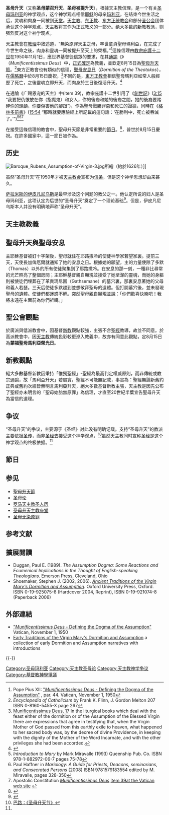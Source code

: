{{Otheruses}}
{{Infobox saint
|name = 聖母升天
|feast_day = 8月15日（普世）
|venerated_in = [[羅馬天主教|羅馬天主教]]<br>[[東方正教會|東方正教會]]
|image = Tizian 041.jpg
|imagesize = 300px
|caption = 很可能是西方藝術史上，最有名的關於聖母升天的畫作，由[[提香|提香]]所繪的《[[聖母升天_(提香)|聖母升天]]》（''Assunta''）(1516–18)，位於[[威尼斯|威尼斯]][[圣方济会荣耀圣母圣殿|圣方济会荣耀圣母圣殿]]
|attributes = 聖母在眾聖天使與眾聖人的圍繞下光榮升天
|patronage = [[亞松森|亞松森]]<br> [[马耳他|马耳他]]<br> {{Link-en|泰國天主教會|Roman Catholicism in Thailand}}
|approval = [[教宗庇護十二世|教宗庇護十二世]]
}}

'''圣母升天'''（又称'''圣母蒙召升天'''、'''圣母被提升天'''），根據天主教信理，是一个有关[[圣母玛利亚|圣母玛利亚]]的神学观点，这个神学观点相信[[耶稣|耶稣]]的母亲[[聖母瑪利亞|玛利亚]]，在结束今世生活之后，灵魂和肉身一同被{{Link-en|上升|Entering Heaven alive}}到[[天堂|天堂]]。[[天主教|天主教]]、[[东正教|东正教]]、[[东方正统教会|东方正统教会]]和部分[[圣公会|圣公会]]团体承认这个神学观点，[[天主教|天主教]]将其作为正式教义的一部分。绝大多数的[[新教|新教]]教派，则强烈反对这个神学观点。

天主教會在[[教理|教理]]中敘述道，“無染原罪天主之母，卒世童貞聖母瑪利亞，在完成了今世生命之後，肉身和靈魂一同被提升至天上的榮福。”<ref>Pope Pius XII: [http://www.vatican.va/holy_father/pius_xii/apost_constitutions/documents/hf_p-xii_apc_19501101_munificentissimus-deus_en.html "''Munificentissimus Deus'' - Defining the Dogma of the Assumption"] {{Wayback|url=http://www.vatican.va/holy_father/pius_xii/apost_constitutions/documents/hf_p-xii_apc_19501101_munificentissimus-deus_en.html |date=20130904181017 }}, par. 44. Vatican, November 1, 1950</ref>這條信理由[[教宗庇護十二世|教宗庇護十二世]]在1950年11月1日，應世界基督徒信眾的要求，在其[[通諭|通諭]]《{{Link-en|广赐恩宠的天主|Munificentissimus Deus}}》（''Munificentissimus Deus''）中，[[正式確定|正式確定]]為教義，並欽定8月15日為[[聖母升天節|聖母升天節]]。<ref>''Encyclopedia of Catholicism'' by Frank K. Flinn, J. Gordon Melton 207 ISBN 0-8160-5455-X page 267</ref>東方正教會也有類似的信理，[[聖母升天節|聖母安息日]]（''Dormition of the Theotokos''），在[[儒略曆|儒略曆]]中於8月15日慶祝，<ref>[http://www.vatican.va/holy_father/pius_xii/apost_constitutions/documents/hf_p-xii_apc_19501101_munificentissimus-deus_en.html Munificentissimus Deus, 17] {{Wayback|url=http://www.vatican.va/holy_father/pius_xii/apost_constitutions/documents/hf_p-xii_apc_19501101_munificentissimus-deus_en.html |date=20130904181017 }} In the liturgical books which deal with the feast either of the dormition or of the Assumption of the Blessed Virgin there are expressions that agree in testifying that, when the Virgin Mother of God passed from this earthly exile to heaven, what happened to her sacred body was, by the decree of divine Providence, in keeping with the dignity of the Mother of the Word Incarnate, and with the other privileges she had been accorded.</ref>不同的是，[[東方正教會|東方正教會]]相信聖母瑪利亞如常人般經歷了死亡，之後靈魂立即升天，而肉身於三日後復活升天。<ref name="Menaia">{{cite web|title=15 August|url=http://www.anastasis.org.uk/15aug.htm|accessdate=2013-08-12|archiveurl=https://web.archive.org/web/20130526022525/http://www.anastasis.org.uk/15aug.htm|archivedate=2013-05-26|dead-url=yes|quote=The Menaia – 15 August – Commemoration of the Falling Asleep of our Most Holy Lady, the Mother of God and Ever-Virgin Mary.}}</ref>

在通諭《广赐恩宠的天主》中(item 39)，教宗庇護十二世引用了《[[創世記|創世記]]》([https://en.wikisource.org/wiki/Bible%20(American%20Standard)/Genesis#3:15 3:15] “我要把仇恨放在你（指魔鬼）和女人，你的後裔和她的後裔之間，她的後裔要踏碎你的頭顱，你要傷害他的腳跟”)，作為聖母戰勝罪惡和死亡的證據，同時在《[[格林多前書|格林多前書]]》([https://en.wikisource.org/wiki/Bible%20(American%20Standard)/1%20Corinthians#15:54 15:54] “那時就要應驗經上所記載的這句話：‘在勝利中，死亡被吞滅了。’”)<ref name="IntroM75">''Introduction to Mary'' by Mark Miravalle (1993) Queenship Pub. Co. ISBN 978-1-882972-06-7 pages 75-78</ref><ref name="Mariology pages 328-350">Paul Haffner in ''Mariology: A Guide for Priests, Deacons, seminarians, and Consecrated Persons'' (2008) ISBN 9781579183554 edited by M. Miravalle, pages 328-350</ref><ref name="item 39at the Vatican web site">Apostolic Constitution ''[[Munificentissimus_Deus|Munificentissimus Deus]]'' [http://www.vatican.va/holy_father/pius_xii/apost_constitutions/documents/hf_p-xii_apc_19501101_munificentissimus-deus_en.html item 39at the Vatican web site] {{Wayback|url=http://www.vatican.va/holy_father/pius_xii/apost_constitutions/documents/hf_p-xii_apc_19501101_munificentissimus-deus_en.html |date=20130904181017 }}</ref>

在接受這條信理的教會中，聖母升天節是非常重要的[[罗马天主教圣人历|節日]]。<ref>{{Cite web|title=Calendarium Romanum generale: Augustus|url=http://www.binetti.ru/collectio/liturgia/missale_files/crg8.htm|accessdate=2020-12-28|date=2015-09-17|work=Электронная библиотека Marco Binetti|language=ru|archive-date=2020-10-05|archive-url=https://web.archive.org/web/20201005201722/http://www.binetti.ru/collectio/liturgia/missale_files/crg8.htm|dead-url=no}}</ref>，普世於8月15日慶祝。在許多國家中，這一節日被作為{{Link-en|当守瞻礼|Holy day of obligation}}。

== 历史 ==
[[File:Baroque_Rubens_Assumption-of-Virgin-3.jpg|thumb]]所繪（約於1626年）]]

虽然“圣母升天”在1950年才被[[天主教会|天主教会]]宣布为[[信条|信条]]，但是这个神学思想却由来甚久。

[[萨拉米斯的伊皮凡尼乌斯|萨拉米斯的伊皮凡尼乌斯]]是最早涉及这个问题的教父之一。他认定{{Bible|启示录|12}}所说的妇人是圣母玛利亚，这项认定为后世的“圣母升天”奠定了一个理论基础<ref name="qianlingzhu">{{Cite web |url=http://www.catholic.org.tw/theology/public/liyi/topics_liturgicalyear_AssumptionOfMary1.html |title=钱玲珠：《分享基督的光荣于高天——圣母升天》 |accessdate=2010-12-04 |archive-date=2016-07-16 |archive-url=https://web.archive.org/web/20160716163623/http://www.catholic.org.tw/theology/public/liyi/topics_liturgicalyear_AssumptionOfMary1.html |dead-url=no }}</ref>。但是，伊皮凡尼乌斯本人并没有明确地声称“圣母升天”。

== 天主教教義 == 

== 聖母升天與聖母安息 ==
主耶穌基督被釘十字架後，聖母就住在耶路撒冷的使徒神學家若望家裏。提前三天，天使長加俾厄爾就通知了她的安息之日。根據她的願望，主的力量使除了多默（Thomas）以外的所有使徒聚集到了耶路撒冷。在安息的那一刻，一種非比尋常的光芒照亮了整個房間；主耶穌基督親自顯現並接受了她至潔的靈魂，而她的身軀則被使徒們埋葬在了革責瑪尼園（Gathsemane）的墓穴裏，那裏安息著她的父母和義人若瑟。三天后使徒多默趕到並想敬拜聖母的遺體。但打開墓穴後，並未發現聖母的遺體。使徒們都迷惑不解。突然聖母親自顯現並說：「你們歡喜快樂吧！我將永遠在主面前為你們祈禱。」

== 聖公會觀點 ==
於廣派與低派教會中，因基督[[新教|新教]]觀點較強，主張不合[[聖經|聖經]]教導，故並不同意。於高派教會中，因[[天主教|天主教]]傳統色彩較更滲入教義中，故亦有同意此觀點，定8月15日為'''蒙福聖母馬利亞榮光日'''。

== 新教觀點 ==
絕大多數基督新教因秉持「惟獨聖經」-聖經為最高判定權威原則，而非傳統或教宗通諭，故「馬利亞升天」若屬實，聖經不可能無記載，事實為：聖經無論新舊約正典或舊約次經皆無明言馬利亞升天，絕大多數基督新教主張，天主教是因先公布了聖經亦未明言的「聖母始胎無原罪」為信理，才直至20世紀半葉宣告聖母升天為當信的道理。

== 争议 ==
“圣母升天”的争议，主要源于《圣经》对此没有明确记载。支持“圣母升天”的教派主要依据[[圣传|圣传]]，而非[[圣经|圣经]]去接受这个神学观点，<ref>[http://www.catholic.org.tw/op/asuncion.htm 巴路：《圣母升天节》]{{dead link|date=2017年12月 |bot=InternetArchiveBot |fix-attempted=yes }}</ref>虽然天主教同时宣称圣经是这个神学观点的终极依据。<ref name="qianlingzhu" />

== 節日 ==
== 参见 ==
* [[聖母升天節|聖母升天節]]
* [[圣母论|圣母论]]
* [[罗马天主教圣人历|罗马天主教圣人历]]
* [[圣母升天主教座堂|圣母升天主教座堂]]
* [[圣母无染原罪|圣母无染原罪]]

== 参考文献 ==
{{Reflist}}

== 擴展閱讀 ==
{{Commons category|Assumption of Mary}}
* Duggan, Paul E. (1989). ''The Assumption Dogma: Some Reactions and Ecumenical Implications in the Thought of English-speaking Theologians''. Emerson Press, Cleveland, Ohio
* Shoemaker, Stephen J. (2002, 2006). [https://web.archive.org/web/20070311005046/http://www.oup.com/uk/catalogue/?ci=9780199210749 ''Ancient Traditions of the Virgin Mary's Dormition and Assumption'']. Oxford University Press, Oxford. ISBN 0-19-925075-8 (Hardcover 2004, Reprint), ISBN 0-19-921074-8 (Paperback 2006)

== 外部連結 ==
* [http://www.vatican.va/holy_father/pius_xii/apost_constitutions/documents/hf_p-xii_apc_19501101_munificentissimus-deus_en.html "''Munificentissimus Deus'' - Defining the Dogma of the Assumption"] {{Wayback|url=http://www.vatican.va/holy_father/pius_xii/apost_constitutions/documents/hf_p-xii_apc_19501101_munificentissimus-deus_en.html |date=20130904181017 }} Vatican, November 1, 1950
* [http://www.uoregon.edu/~sshoemak/texts/dormindex.htm Early Traditions of the Virgin Mary's Dormition and Assumption] {{Wayback|url=http://www.uoregon.edu/~sshoemak/texts/dormindex.htm |date=20100805192542 }} a collection of early Dormition and Assumption narratives with introductions

{{-}}
{{天主教}}
{{天主教会史}}

{{天主教聖人}}
[[Category:圣母玛利亚|Category:圣母玛利亚]]
[[Category:天主教圣母论|Category:天主教圣母论]]
[[Category:天主教神学争议|Category:天主教神学争议]]
[[Category:基督教神學爭議|Category:基督教神學爭議]]